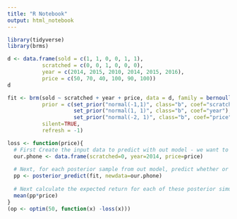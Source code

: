 ```yaml
---
title: "R Notebook"
output: html_notebook
---
```



```r
library(tidyverse)
library(brms)
```

```r
d <- data.frame(sold = c(1, 1, 0, 0, 1, 1), 
           scratched = c(0, 0, 1, 0, 0, 0), 
           year = c(2014, 2015, 2010, 2014, 2015, 2016), 
           price = c(50, 70, 40, 100, 90, 100))
d
```

```r
fit <- brm(sold ~ scratched + year + price, data = d, family = bernoulli(link = "logit"), 
           prior = c(set_prior("normal(-1,1)", class="b", coef="scratched"), 
                     set_prior("normal(1, 1)", class="b", coef="year"), 
                     set_prior("normal(-2, 1)", class="b", coef="price")), 
           silent=TRUE, 
           refresh = -1)
```



```r
loss <- function(price){
  # First Create the input data to predict with out model - we want to predict whether or not our phone will sell
  our.phone <- data.frame(scratched=0, year=2014, price=price) 
  
  # Next, for each posterior sample from out model, predict whether or not our phone would sell at the given price. This will give a vector of 0's and 1's, did the phone sell in each posterior sample. Think of each posterior sample as a simulation. 
  pp <- posterior_predict(fit, newdata=our.phone)
  
  # Next calculate the expected return for each of these posterior simulations
  mean(pp*price)
}
(op <- optim(50, function(x) -loss(x)))
```
